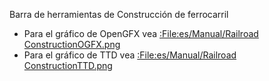 
Barra de herramientas de Construcción de ferrocarril
*Para el gráfico de OpenGFX vea [[:File:es/Manual/Railroad ConstructionOGFX.png]]
*Para el gráfico de TTD vea [[:File:es/Manual/Railroad ConstructionTTD.png]]